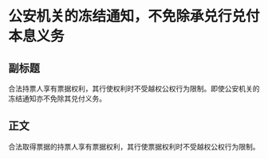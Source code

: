 # 公安机关的冻结通知，不免除承兑行兑付本息义务
## 副标题
合法持票人享有票据权利，其行使权利时不受越权公权行为限制。即使公安机关的冻结通知亦不免除其兑付义务。
## 正文
合法取得票据的持票人享有票据权利，其行使票据权利时不受越权公权行为限制。